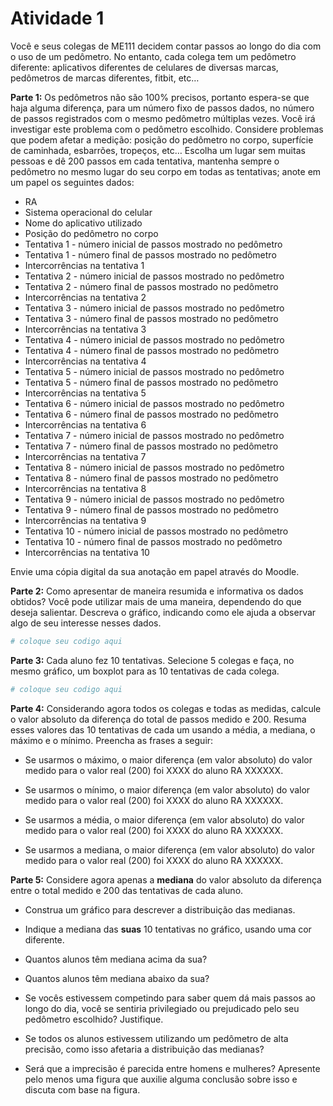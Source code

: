 # Atividade 1


Você e seus colegas de ME111 decidem contar passos ao longo do dia com o uso de um pedômetro. No entanto, cada colega tem um pedômetro diferente: aplicativos diferentes de celulares de diversas marcas, pedômetros de marcas diferentes, fitbit, etc... 



**Parte 1:** Os pedômetros não são 100% precisos, portanto espera-se que haja alguma diferença, para um número fixo de passos dados, no número de passos registrados com o mesmo pedômetro múltiplas vezes. Você irá investigar este problema com o pedômetro escolhido. Considere problemas que podem afetar a medição: posição do pedômetro no corpo, superfície de caminhada, esbarrões, tropeços, etc... Escolha um lugar sem muitas pessoas e dê 200 passos em cada tentativa, mantenha sempre o pedômetro no mesmo lugar do seu corpo em todas as tentativas; anote em um papel os seguintes dados:

* RA
* Sistema operacional do celular
* Nome do aplicativo utilizado
* Posição do pedômetro no corpo
* Tentativa 1 - número inicial de passos mostrado no pedômetro
* Tentativa 1 - número final de passos mostrado no pedômetro
* Intercorrências na tentativa 1
* Tentativa 2 - número inicial de passos mostrado no pedômetro
* Tentativa 2 - número final de passos mostrado no pedômetro
* Intercorrências na tentativa 2
* Tentativa 3 - número inicial de passos mostrado no pedômetro
* Tentativa 3 - número final de passos mostrado no pedômetro
* Intercorrências na tentativa 3
* Tentativa 4 - número inicial de passos mostrado no pedômetro
* Tentativa 4 - número final de passos mostrado no pedômetro
* Intercorrências na tentativa 4
* Tentativa 5 - número inicial de passos mostrado no pedômetro
* Tentativa 5 - número final de passos mostrado no pedômetro
* Intercorrências na tentativa 5
* Tentativa 6 - número inicial de passos mostrado no pedômetro
* Tentativa 6 - número final de passos mostrado no pedômetro
* Intercorrências na tentativa 6
* Tentativa 7 - número inicial de passos mostrado no pedômetro
* Tentativa 7 - número final de passos mostrado no pedômetro
* Intercorrências na tentativa 7
* Tentativa 8 - número inicial de passos mostrado no pedômetro
* Tentativa 8 - número final de passos mostrado no pedômetro
* Intercorrências na tentativa 8
* Tentativa 9 - número inicial de passos mostrado no pedômetro
* Tentativa 9 - número final de passos mostrado no pedômetro
* Intercorrências na tentativa 9
* Tentativa 10 - número inicial de passos mostrado no pedômetro
* Tentativa 10 - número final de passos mostrado no pedômetro
* Intercorrências na tentativa 10

Envie uma cópia digital da sua anotação em papel através do Moodle.

**Parte 2:** Como apresentar de maneira resumida e informativa os dados obtidos? Você pode utilizar mais de uma maneira, dependendo do que deseja salientar. Descreva o gráfico, indicando como ele ajuda a observar algo de seu interesse nesses dados.

```r
# coloque seu codigo aqui
```

**Parte 3:** Cada aluno fez 10 tentativas. Selecione 5 colegas e faça, no mesmo gráfico, um boxplot para as 10 tentativas de cada colega. 

```r
# coloque seu codigo aqui
```

**Parte 4:** Considerando agora todos os colegas e todas as medidas, calcule o valor absoluto da diferença do total de passos medido e 200. Resuma esses valores das 10 tentativas de cada um usando a média, a mediana, o máximo e o mínimo. Preencha as frases a seguir:

* Se usarmos o máximo, o maior diferença (em valor absoluto) do valor medido para o valor real (200) foi XXXX do aluno RA XXXXXX.

* Se usarmos o mínimo, o maior diferença (em valor absoluto) do valor medido para o valor real (200) foi XXXX do aluno RA XXXXXX.

* Se usarmos a média, o maior diferença (em valor absoluto) do valor medido para o valor real (200) foi XXXX do aluno RA XXXXXX.

* Se usarmos a mediana, o maior diferença (em valor absoluto) do valor medido para o valor real (200) foi XXXX do aluno RA XXXXXX.

**Parte 5:** Considere agora apenas a **mediana** do valor absoluto da diferença entre o total medido e 200 das tentativas de cada aluno.

* Construa um gráfico para descrever a distribuição das medianas.

* Indique a mediana das **suas** 10 tentativas no gráfico, usando uma cor diferente.

* Quantos alunos têm mediana acima da sua? 

* Quantos alunos têm mediana abaixo da sua? 

* Se vocês estivessem competindo para saber quem dá mais passos ao longo do dia, você se sentiria privilegiado ou prejudicado pelo seu pedômetro escolhido? Justifique.

* Se todos os alunos estivessem utilizando um pedômetro de alta precisão, como isso afetaria a distribuição das medianas?

* Será que a imprecisão é parecida entre homens e mulheres? Apresente pelo menos uma figura que auxilie alguma conclusão sobre isso e discuta com base na figura.

